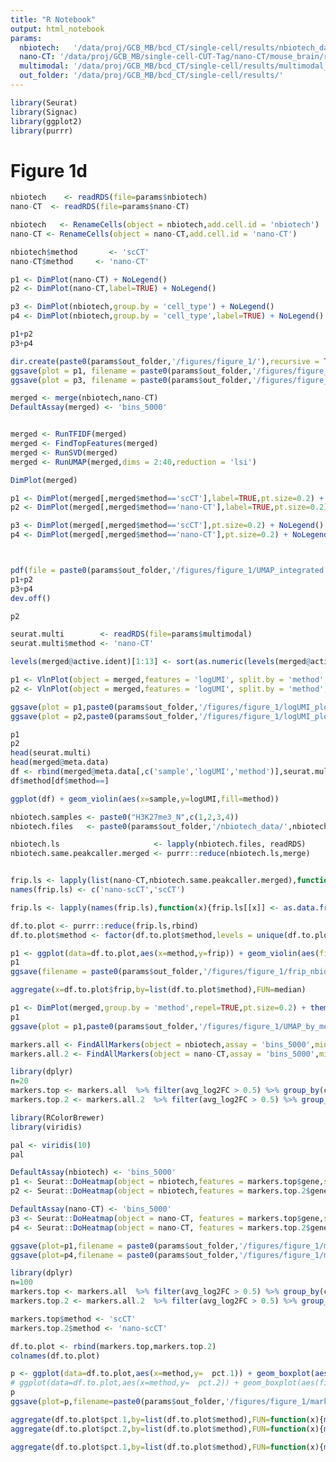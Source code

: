 ```yaml
---
title: "R Notebook"
output: html_notebook
params:
  nbiotech:   '/data/proj/GCB_MB/bcd_CT/single-cell/results/nbiotech_data/data/seurat/H3K27me3_seurat_object.Rds'
  nano-CT: '/data/proj/GCB_MB/single-cell-CUT-Tag/nano-CT/mouse_brain/results/H3K27me3/clustering/01.clustering.Rds'
  multimodal: '/data/proj/GCB_MB/bcd_CT/single-cell/results/multimodal_data/single_modality/H3K27me3/seurat/peaks/Seurat_object_clustered_renamed.Rds'
  out_folder: '/data/proj/GCB_MB/bcd_CT/single-cell/results/'
---
```


```r
library(Seurat)
library(Signac)
library(ggplot2)
library(purrr)
```

# Figure 1d


```r
nbiotech    <- readRDS(file=params$nbiotech)
nano-CT  <- readRDS(file=params$nano-CT)

nbiotech   <- RenameCells(object = nbiotech,add.cell.id = 'nbiotech')
nano-CT <- RenameCells(object = nano-CT,add.cell.id = 'nano-CT')

nbiotech$method       <- 'scCT'
nano-CT$method     <- 'nano-CT'
```

```r
p1 <- DimPlot(nano-CT) + NoLegend()
p2 <- DimPlot(nano-CT,label=TRUE) + NoLegend()

p3 <- DimPlot(nbiotech,group.by = 'cell_type') + NoLegend()
p4 <- DimPlot(nbiotech,group.by = 'cell_type',label=TRUE) + NoLegend()

p1+p2
p3+p4

dir.create(paste0(params$out_folder,'/figures/figure_1/'),recursive = TRUE)
ggsave(plot = p1, filename = paste0(params$out_folder,'/figures/figure_1/UMAP_seq_Unintegrated.png'),width=4,height=4)
ggsave(plot = p3, filename = paste0(params$out_folder,'/figures/figure_1/UMAP_nbiot_Unintegrated.png'),width=4,height=4)
```


```r
merged <- merge(nbiotech,nano-CT)
DefaultAssay(merged) <- 'bins_5000'


merged <- RunTFIDF(merged)
merged <- FindTopFeatures(merged)
merged <- RunSVD(merged)
merged <- RunUMAP(merged,dims = 2:40,reduction = 'lsi')

DimPlot(merged)
```

```r
p1 <- DimPlot(merged[,merged$method=='scCT'],label=TRUE,pt.size=0.2) + NoLegend()
p2 <- DimPlot(merged[,merged$method=='nano-CT'],label=TRUE,pt.size=0.2) + NoLegend()

p3 <- DimPlot(merged[,merged$method=='scCT'],pt.size=0.2) + NoLegend()
p4 <- DimPlot(merged[,merged$method=='nano-CT'],pt.size=0.2) + NoLegend()



pdf(file = paste0(params$out_folder,'/figures/figure_1/UMAP_integrated.pdf'),width=8,height=4)
p1+p2
p3+p4
dev.off()

p2
```

```r
seurat.multi        <- readRDS(file=params$multimodal)
seurat.multi$method <- 'nano-CT'

levels(merged@active.ident)[1:13] <- sort(as.numeric(levels(merged@active.ident)[1:13]))

p1 <- VlnPlot(object = merged,features = 'logUMI', split.by = 'method',pt.size = 0) + ggtitle("") + xlab("")
p2 <- VlnPlot(object = merged,features = 'logUMI', split.by = 'method',pt.size = 0,group.by = 'method') + ggtitle("") + xlab("")

ggsave(plot = p1,paste0(params$out_folder,'/figures/figure_1/logUMI_plot1.pdf'),width=6,height=3)
ggsave(plot = p2,paste0(params$out_folder,'/figures/figure_1/logUMI_plot2.pdf'),width=3,height=6)

p1
p2
head(seurat.multi)
head(merged@meta.data)
df <- rbind(merged@meta.data[,c('sample','logUMI','method')],seurat.multi@meta.data[,c('sample','logUMI','method')])
df$method[df$method==]

ggplot(df) + geom_violin(aes(x=sample,y=logUMI,fill=method))
```


```r
nbiotech.samples <- paste0("H3K27me3_N",c(1,2,3,4))
nbiotech.files   <- paste0(params$out_folder,'/nbiotech_data/',nbiotech.samples,'/seurat/bin_5000/Seurat_object.Rds')

nbiotech.ls                     <- lapply(nbiotech.files, readRDS)
nbiotech.same.peakcaller.merged <- purrr::reduce(nbiotech.ls,merge)


frip.ls <- lapply(list(nano-CT,nbiotech.same.peakcaller.merged),function(x){x$peak_ratio_MB})
names(frip.ls) <- c('nano-scCT','scCT')

frip.ls <- lapply(names(frip.ls),function(x){frip.ls[[x]] <- as.data.frame(frip.ls[[x]]); colnames(frip.ls[[x]]) <- 'frip'; frip.ls[[x]]$method <- x; frip.ls[[x]]})

df.to.plot <- purrr::reduce(frip.ls,rbind)
df.to.plot$method <- factor(df.to.plot$method,levels = unique(df.to.plot$method)[2:1])

p1 <- ggplot(data=df.to.plot,aes(x=method,y=frip)) + geom_violin(aes(fill=method)) + theme_bw() + xlab("") + ylab("Fraction of reads in peaks")  + theme(legend.title = element_blank()) + NoLegend()
p1
ggsave(filename = paste0(params$out_folder,'/figures/figure_1/frip_nbiotech_nano-CT.pdf'),width=2,height=2)

aggregate(x=df.to.plot$frip,by=list(df.to.plot$method),FUN=median)
```





```r
p1 <- DimPlot(merged,group.by = 'method',repel=TRUE,pt.size=0.2) + theme(legend.position = 'top') + ggtitle("")
p1
ggsave(plot = p1,paste0(params$out_folder,'/figures/figure_1/UMAP_by_method.pdf'),width=4,height=4)
```


```r
markers.all <- FindAllMarkers(object = nbiotech,assay = 'bins_5000',min.pct = 0.05)
markers.all.2 <- FindAllMarkers(object = nano-CT,assay = 'bins_5000',min.pct = 0.2)

library(dplyr)
n=20
markers.top <- markers.all  %>% filter(avg_log2FC > 0.5) %>% group_by(cluster) %>% top_n(n = n,wt = -p_val_adj) 
markers.top.2 <- markers.all.2  %>% filter(avg_log2FC > 0.5) %>% group_by(cluster) %>% top_n(n = n,wt = -p_val_adj) 
```

```r
library(RColorBrewer)
library(viridis)

pal <- viridis(10)
pal

DefaultAssay(nbiotech) <- 'bins_5000'
p1 <- Seurat::DoHeatmap(object = nbiotech,features = markers.top$gene,slot = 'data')  + scale_fill_viridis_c()
p2 <- Seurat::DoHeatmap(object = nbiotech,features = markers.top.2$gene,slot = 'data')  + scale_fill_viridis_c()

DefaultAssay(nano-CT) <- 'bins_5000'
p3 <- Seurat::DoHeatmap(object = nano-CT, features = markers.top$gene,slot = 'data')  + scale_fill_viridis_c()
p4 <- Seurat::DoHeatmap(object = nano-CT, features = markers.top.2$gene,slot = 'data')  + scale_fill_viridis_c()

ggsave(plot=p1,filename = paste0(params$out_folder,'/figures/figure_1/markers_heatmap_1.pdf'),width=8,height=4)
ggsave(plot=p4,filename = paste0(params$out_folder,'/figures/figure_1/markers_heatmap_2.pdf'),width=12,height=4)
```

```r
library(dplyr)
n=100
markers.top <- markers.all  %>% filter(avg_log2FC > 0.5) %>% group_by(cluster) %>% top_n(n = n,wt = -p_val_adj) 
markers.top.2 <- markers.all.2  %>% filter(avg_log2FC > 0.5) %>% group_by(cluster) %>% top_n(n = n,wt = -p_val_adj) 

markers.top$method <- 'scCT'
markers.top.2$method <- 'nano-scCT'

df.to.plot <- rbind(markers.top,markers.top.2)
colnames(df.to.plot)

p <- ggplot(data=df.to.plot,aes(x=method,y=  pct.1)) + geom_boxplot(aes(fill=method),outlier.shape=NA) + theme_bw() + coord_cartesian(ylim=c(0,0.5)) + ylab("Percentage of cells with signal") + xlab("") + NoLegend()
# ggplot(data=df.to.plot,aes(x=method,y=  pct.2)) + geom_boxplot(aes(fill=method),outlier.shape=NA) + theme_bw() + coord_cartesian(ylim=c(0,0.5)) + ylab("Percentage of cells with signal") + xlab("")
p
ggsave(plot=p,filename=paste0(params$out_folder,'/figures/figure_1/markers_dropout_percentage.pdf'),width=2,height=2) 

aggregate(df.to.plot$pct.1,by=list(df.to.plot$method),FUN=function(x){median(x)})
aggregate(df.to.plot$pct.2,by=list(df.to.plot$method),FUN=function(x){median(x)})

aggregate(df.to.plot$pct.1,by=list(df.to.plot$method),FUN=function(x){median(x)})$x / aggregate(df.to.plot$pct.2,by=list(df.to.plot$method),FUN=function(x){median(x)})$x
```



```r

```










